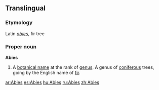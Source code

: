 {{wikipedia}}
{{also|abies}}
==Translingual==

===Etymology===
Latin ''[[abies]]'', fir tree

===Proper noun===
'''Abies'''

# {{botany}} A [[botanical name]] at the rank of [[genus]]. A genus of [[coniferous]] trees, going by the English name of [[fir]].

[[ar:Abies]]
[[es:Abies]]
[[hu:Abies]]
[[ru:Abies]]
[[zh:Abies]]